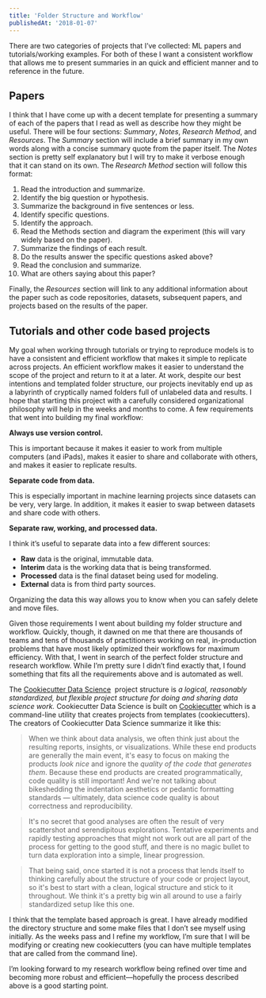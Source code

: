 ```yaml
---
title: 'Folder Structure and Workflow'
publishedAt: '2018-01-07'
---
```


There are two categories of projects that I’ve collected: ML papers and tutorials/working examples. For both of these I want a consistent workflow that allows me to present summaries in an quick and efficient manner and to reference in the future.

## Papers

I think that I have come up with a decent template for presenting a summary of each of the papers that I read as well as describe how they might be useful. There will be four sections: _Summary_, _Notes_, _Research Method_, and _Resources_. The _Summary_ section will include a brief summary in my own words along with a concise summary quote from the paper itself. The _Notes_ section is pretty self explanatory but I will try to make it verbose enough that it can stand on its own. The _Research Method_ section will follow this format:

1. Read the introduction and summarize.
2. Identify the big question or hypothesis.
3. Summarize the background in five sentences or less.
4. Identify specific questions.
5. Identify the approach.
6. Read the Methods section and diagram the experiment (this will vary widely based on the paper).
7. Summarize the findings of each result.
8. Do the results answer the specific questions asked above?
9. Read the conclusion and summarize.
10. What are others saying about this paper?

Finally, the _Resources_ section will link to any additional information about the paper such as code repositories, datasets, subsequent papers, and projects based on the results of the paper.

## Tutorials and other code based projects

My goal when working through tutorials or trying to reproduce models is to have a consistent and efficient workflow that makes it simple to replicate across projects. An efficient workflow makes it easier to understand the scope of the project and return to it at a later. At work, despite our best intentions and templated folder structure, our projects inevitably end up as a labyrinth of cryptically named folders full of unlabeled data and results. I hope that starting this project with a carefully considered organizational philosophy will help in the weeks and months to come. A few requirements that went into building my final workflow:

**Always use version control.**

This is important because it makes it easier to work from multiple computers (and iPads), makes it easier to share and collaborate with others, and makes it easier to replicate results.

**Separate code from data.**

This is especially important in machine learning projects since datasets can be very, very large. In addition, it makes it easier to swap between datasets and share code with others.

**Separate raw, working, and processed data.**

I think it’s useful to separate data into a few different sources:

- **Raw** data is the original, immutable data.
- **Interim** data is the working data that is being transformed.
- **Processed** data is the final dataset being used for modeling.
- **External** data is from third party sources.

Organizing the data this way allows you to know when you can safely delete and move files.

Given those requirements I went about building my folder structure and workflow. Quickly, though, it dawned on me that there are thousands of teams and tens of thousands of practitioners working on real, in-production problems that have most likely optimized their workflows for maximum efficiency. With that, I went in search of the perfect folder structure and research workflow. While I’m pretty sure I didn’t find exactly that, I found something that fits all the requirements above and is automated as well.

The [Cookiecutter Data Science](http://drivendata.github.io/cookiecutter-data-science/)  project structure is _a logical, reasonably standardized, but flexible project structure for doing and sharing data science work._ Cookiecutter Data Science is built on [Cookiecutter](http://cookiecutter.readthedocs.io/en/latest/readme.html) which is a command-line utility that creates projects from templates (cookiecutters). The creators of Cookiecutter Data Science summarize it like this:

> When we think about data analysis, we often think just about the resulting reports, insights, or visualizations. While these end products are generally the main event, it's easy to focus on making the products _look nice_ and ignore the _quality of the code that generates them_. Because these end products are created programmatically, code quality is still important! And we're not talking about bikeshedding the indentation aesthetics or pedantic formatting standards — ultimately, data science code quality is about correctness and reproducibility.

> It's no secret that good analyses are often the result of very scattershot and serendipitous explorations. Tentative experiments and rapidly testing approaches that might not work out are all part of the process for getting to the good stuff, and there is no magic bullet to turn data exploration into a simple, linear progression.

> That being said, once started it is not a process that lends itself to thinking carefully about the structure of your code or project layout, so it's best to start with a clean, logical structure and stick to it throughout. We think it's a pretty big win all around to use a fairly standardized setup like this one.

I think that the template based approach is great. I have already modified the directory structure and some make files that I don’t see myself using initially. As the weeks pass and I refine my workflow, I’m sure that I will be modifying or creating new cookiecutters (you can have multiple templates that are called from the command line).

I’m looking forward to my research workflow being refined over time and becoming more robust and efficient—hopefully the process described above is a good starting point.
